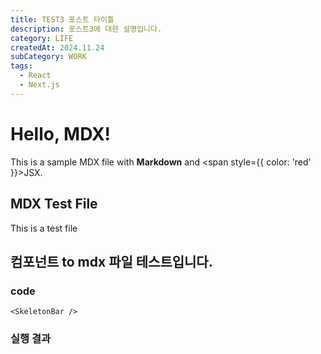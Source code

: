 ```yaml
---
title: TEST3 포스트 타이틀
description: 포스트3에 대한 설명입니다.
category: LIFE
createdAt: 2024.11.24
subCategory: WORK
tags:
  - React
  - Next.js
---
```



# Hello, MDX!

This is a sample MDX file with **Markdown** and <span style={{ color: 'red' }}>JSX</span>.

## MDX Test File

This is a test file

## 컴포넌트 to mdx 파일 테스트입니다.

### code

```
<SkeletonBar />
```

### 실행 결과

<MdxComponentWrapper>
  <SkeletonBar />
</MdxComponentWrapper>
